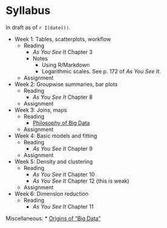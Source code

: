 Syllabus
==============

In draft as of `r I(date())`.


* Week 1: Tables, scatterplots, workflow
    * Reading
        * *As You See It* Chapter 3
        * Notes
            * Using R/Markdown
            * Logarithmic scales.  See p. 172 of *As You See It*. 
    * Assignment
* Week 2: Groupwise summaries, bar plots
    * Reading
        * *As You See It* Chapter 8
    * Assignment
* Week 3: Joins, maps
    * Reading
        * [Philosophy of Big Data](http://www.nytimes.com/2013/02/05/opinion/brooks-the-philosophy-of-data.html?_r=0)
    * Assignment
* Week 4: Basic models and fitting
    * Reading
        * *As You See It* Chapter 9
    * Assignment
* Week 5: Density and clustering
    * Reading
        * *As You See It* Chapter 10
        * *As You See It* Chapter 12 (this is weak)
    * Assignment
* Week 6: Dimension reduction
    * Reading
        * *As You See It* Chapter 11


Miscellaneous:
* [Origins of "Big Data"](http://bits.blogs.nytimes.com/2013/02/01/the-origins-of-big-data-an-etymological-detective-story/)